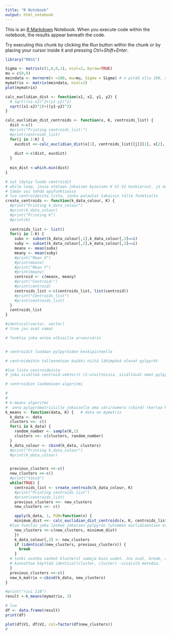 ```yaml
---
title: "R Notebook"
output: html_notebook
---
```


This is an [R Markdown](http://rmarkdown.rstudio.com) Notebook. When you execute code within the notebook, the results appear beneath the code. 

Try executing this chunk by clicking the *Run* button within the chunk or by placing your cursor inside it and pressing *Ctrl+Shift+Enter*. 

```r
library("MASS")
```

```r
Sigma <- matrix(c(1,0,0,1), ncol=2, byrow=TRUE)
mu = c(0,0)
meindata <- mvrnorm(n =100, mu=mu, Sigma = Sigma) # n pitää olla 100, mutta testatessa pienempi
mymatrix <- matrix(meindata, ncol=2)
plot(mymatrix)

calc_euclidian_dist <- function(x1, x2, y1, y2) {
  # sqrt((x1-x2)^2+(y1-y2)^2)
  sqrt((x1-x2)^2)+((y1-y2)^2)
}

calc_euclidian_dist_centroids <- function(x, K, centroids_list) {
  dist <-c()
  #print("Printing centroids_list:")
  #print(centroids_list)
  for(j in 1:K) {
    eucdist <<-calc_euclidian_dist(x[1], centroids_list[[j]][1], x[2], centroids_list[[j]][2]) # tähän avaat ja käyt läpi listan centroidit ja teet eucdistin niille
    
    dist <-c(dist, eucdist)
  }
  
  min_dist <-which.min(dist)
}

# nyt täytyy luoda centroidit
# while loop, jossa otetaan jokaisen kyseisen K V1 V2 keskiarvot, ja annetaan Centroidille(K).
# tämän voi tehdä apufunktiossa
# luo centroideista lista, jonka palautat takaisin tälle funktiolle
create_centroids <- function(k_data_colour, K) {
  #print("Printing k_data_colour")
  #print(k_data_colour)
  #print("Printing K")
  #print(K)
  
  centroids_list <- list()
  for(i in 1:K) {
    subx <- subset(k_data_colour[,1],k_data_colour[,3]==i)
    suby <- subset(k_data_colour[,2],k_data_colour[,3]==i)
    meanx <- mean(subx)
    meany <- mean(suby)
    #print("Mean X")
    #print(meanx)
    #print("Mean Y")
    #print(meany)
    centroid <- c(meanx, meany)
    #print("Centroid:")
    #print(centroid)
    centroids_list <-c(centroids_list, list(centroid))
    #print("Centroids_list")
    #print(centroids_list)
  }
  centroids_list
}

#identical(vector, vector)
# true jos ovat samat

# funktio joka antaa alkioille arvon/värin


# centroidit luodaan pylpyröiden keskipisteelle

# centroideihin tallennetaan kaikki niitä lähimpänä olevat pylpyrät

#luo lista centroideista
# joka sisältää centroid-vektorit (2-uloitteisia, sisältävät omat pylpyränsä)

# centroidien laskeminen algoritmi

# 
# 
# k-means algoritmi
#  anna pylpyrämatriisille jokaiselle oma väri/numero (cbind) (kertaa K)
k_means <- function(data, K) {   # data on mymatrix
  k_data <- data
  clusters <<- c()
  for(i in k_data) {
    random_number <- sample(K,1)
    clusters <<- c(clusters, random_number)
  }
  k_data_colour <- cbind(k_data, clusters)
  #print("Printing k_data_colour")
  #print(k_data_colour)


  previous_clusters <<-c()
  new_clusters <<-c()
  #print("tässä")
  while(TRUE) {
    centroids_list <- create_centroids(k_data_colour, K)
    #print("Printing centroids list")
    #print(centroids_list)
    previous_clusters <<- new_clusters
    new_clusters <<- c()

    apply(k_data, 1, FUN=function(x) {
    minimum_dist <<- calc_euclidian_dist_centroids(x, K, centroids_list)
  #luo functio joka laskee jokaisen pylpyrän lyhimmän euclidiaanisen etäisyyden centroideihin, ja selvitä mikä centroidi on lähin.
    new_clusters <<-c(new_clusters, minimum_dist)
    })
    k_data_colour[,3] <- new_clusters
    if (identical(new_clusters, previous_clusters)) {
      break
    }
  # tutki ovatko vanhat klusterit samoja kuin uudet. Jos ovat, break, algoritmi ajettu loppuun.
  # kannattaa käyttää identical(cluster, cluster) -sisäistä metodia.
  }
  previous_clusters <<-c()
  new_k_matrix <-cbind(k_data, new_clusters)
}

#print("rivi 110")
result <-k_means(mymatrix, 3)

# luo 
df <- data.frame(result)
print(df)

plot(df$V1, df$V2, col=factor(df$new_clusters))
# 


```

